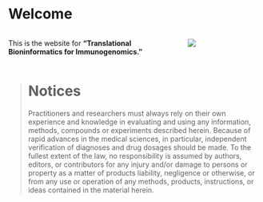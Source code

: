 # Welcome {.unnumbered}

::: columns
::: {.column width="70%"}
This is the website for **"Translational Bioninformatics for Immunogenomics."**
:::

::: {.column width="30%"}
![](images/cover-tb4i.png)
:::
:::

::: column-page-right
:::

> # Notices
>
> Practitioners and researchers must always rely on their own experience and knowledge in evaluating and using any information, methods, compounds or experiments described herein. Because of rapid advances in the medical sciences, in particular, independent verification of diagnoses and drug dosages should be made. To the fullest extent of the law, no responsibility is assumed by authors, editors, or contributors for any injury and/or damage to persons or property as a matter of products liability, negligence or otherwise, or from any use or operation of any methods, products, instructions, or ideas contained in the material herein.
